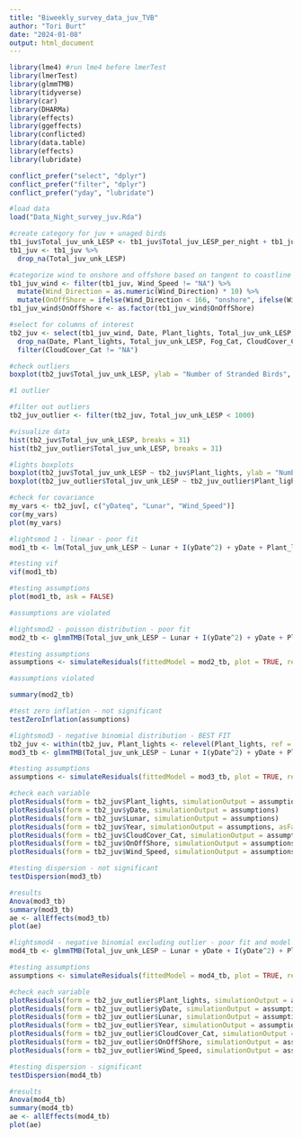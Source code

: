 ```yaml
---
title: "Biweekly_survey_data_juv_TVB"
author: "Tori Burt"
date: "2024-01-08"
output: html_document
---
```


```r

library(lme4) #run lme4 before lmerTest 
library(lmerTest)
library(glmmTMB)
library(tidyverse)
library(car)
library(DHARMa)
library(effects)
library(ggeffects)
library(conflicted)
library(data.table)
library(effects)
library(lubridate)

conflict_prefer("select", "dplyr")
conflict_prefer("filter", "dplyr")
conflict_prefer("yday", "lubridate")

```

```r

#load data
load("Data_Night_survey_juv.Rda")

#create category for juv + unaged birds
tb1_juv$Total_juv_unk_LESP <- tb1_juv$Total_juv_LESP_per_night + tb1_juv$Total_unk_LESP_per_night
tb1_juv <- tb1_juv %>%
  drop_na(Total_juv_unk_LESP)

#categorize wind to onshore and offshore based on tangent to coastline
tb1_juv_wind <- filter(tb1_juv, Wind_Speed != "NA") %>%
  mutate(Wind_Direction = as.numeric(Wind_Direction) * 10) %>%
  mutate(OnOffShore = ifelse(Wind_Direction < 166, "onshore", ifelse(Wind_Direction > 346, "onshore", "offshore")))
tb1_juv_wind$OnOffShore <- as.factor(tb1_juv_wind$OnOffShore)

#select for columns of interest
tb2_juv <- select(tb1_juv_wind, Date, Plant_lights, Total_juv_unk_LESP, Fog_Cat, CloudCover_Cat, yDate, Lunar, Year, Wind_Speed, OnOffShore) %>%
  drop_na(Date, Plant_lights, Total_juv_unk_LESP, Fog_Cat, CloudCover_Cat, yDate, Lunar, Year, Wind_Speed, OnOffShore) %>%
  filter(CloudCover_Cat != "NA") 

```

```r

#check outliers
boxplot(tb2_juv$Total_juv_unk_LESP, ylab = "Number of Stranded Birds", xlab = "")

#1 outlier

#filter out outliers
tb2_juv_outlier <- filter(tb2_juv, Total_juv_unk_LESP < 1000)

#visualize data
hist(tb2_juv$Total_juv_unk_LESP, breaks = 31)
hist(tb2_juv_outlier$Total_juv_unk_LESP, breaks = 31)

#lights boxplots
boxplot(tb2_juv$Total_juv_unk_LESP ~ tb2_juv$Plant_lights, ylab = "Number of Stranded Birds", xlab = "")
boxplot(tb2_juv_outlier$Total_juv_unk_LESP ~ tb2_juv_outlier$Plant_lights, ylab = "Number of Stranded Birds", xlab = "")

#check for covariance
my_vars <- tb2_juv[, c("yDateq", "Lunar", "Wind_Speed")]
cor(my_vars)
plot(my_vars)

#lightsmod 1 - linear - poor fit
mod1_tb <- lm(Total_juv_unk_LESP ~ Lunar + I(yDate^2) + yDate + Plant_lights + Wind_Speed + OnOffShore + CloudCover_Cat + Year, data = tb2_juv)

#testing vif
vif(mod1_tb)

#testing assumptions
plot(mod1_tb, ask = FALSE)

#assumptions are violated

#lightsmod2 - poisson distribution - poor fit
mod2_tb <- glmmTMB(Total_juv_unk_LESP ~ Lunar + I(yDate^2) + yDate + Plant_lights + Wind_Speed + OnOffShore + CloudCover_Cat + Year, data = tb2_juv, family = poisson(link = "log"))

#testing assumptions
assumptions <- simulateResiduals(fittedModel = mod2_tb, plot = TRUE, refit = FALSE)

#assumptions violated

summary(mod2_tb)

#test zero inflation - not significant
testZeroInflation(assumptions)

#lightsmod3 - negative binomial distribution - BEST FIT
tb2_juv <- within(tb2_juv, Plant_lights <- relevel(Plant_lights, ref = "On"))
mod3_tb <- glmmTMB(Total_juv_unk_LESP ~ Lunar + I(yDate^2) + yDate + Plant_lights + Wind_Speed + OnOffShore + Year + CloudCover_Cat, data = tb2_juv, family = nbinom1(link = "log"))

#testing assumptions
assumptions <- simulateResiduals(fittedModel = mod3_tb, plot = TRUE, refit = FALSE)

#check each variable
plotResiduals(form = tb2_juv$Plant_lights, simulationOutput = assumptions, asFactor = T)
plotResiduals(form = tb2_juv$yDate, simulationOutput = assumptions)
plotResiduals(form = tb2_juv$Lunar, simulationOutput = assumptions)
plotResiduals(form = tb2_juv$Year, simulationOutput = assumptions, asFactor = T)
plotResiduals(form = tb2_juv$CloudCover_Cat, simulationOutput = assumptions, asFactor = T)
plotResiduals(form = tb2_juv$OnOffShore, simulationOutput = assumptions, asFactor = T)
plotResiduals(form = tb2_juv$Wind_Speed, simulationOutput = assumptions)

#testing dispersion - not significant
testDispersion(mod3_tb)

#results
Anova(mod3_tb)
summary(mod3_tb)
ae <- allEffects(mod3_tb)
plot(ae)

#lightsmod4 - negative binomial excluding outlier - poor fit and model convergence problem
mod4_tb <- glmmTMB(Total_juv_unk_LESP ~ Lunar + yDate + I(yDate^2) + Plant_lights + OnOffShore + Year + CloudCover_Cat, data = tb2_juv_outlier, family = nbinom1(link = "log"))

#testing assumptions
assumptions <- simulateResiduals(fittedModel = mod4_tb, plot = TRUE, refit = FALSE)

#check each variable
plotResiduals(form = tb2_juv_outlier$Plant_lights, simulationOutput = assumptions, asFactor = T)
plotResiduals(form = tb2_juv_outlier$yDate, simulationOutput = assumptions)
plotResiduals(form = tb2_juv_outlier$Lunar, simulationOutput = assumptions)
plotResiduals(form = tb2_juv_outlier$Year, simulationOutput = assumptions, asFactor = T)
plotResiduals(form = tb2_juv_outlier$CloudCover_Cat, simulationOutput = assumptions, asFactor = T)
plotResiduals(form = tb2_juv_outlier$OnOffShore, simulationOutput = assumptions, asFactor = T)
plotResiduals(form = tb2_juv_outlier$Wind_Speed, simulationOutput = assumptions)

#testing dispersion - significant
testDispersion(mod4_tb)

#results
Anova(mod4_tb)
summary(mod4_tb)
ae <- allEffects(mod4_tb)
plot(ae)

```
